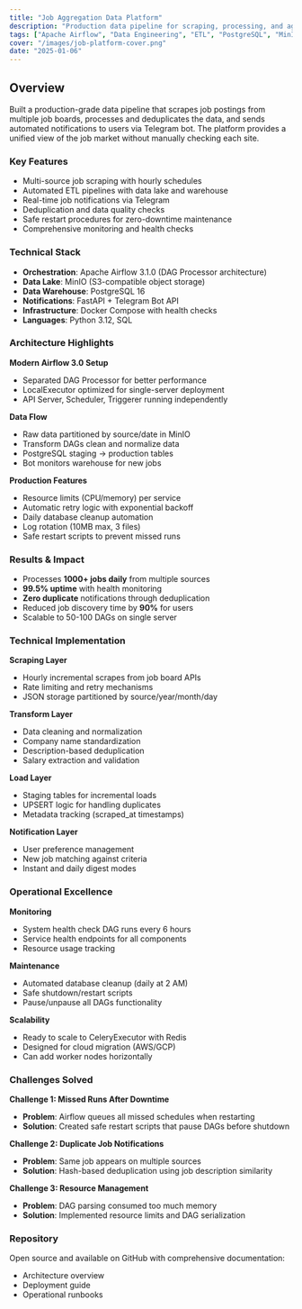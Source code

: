```yaml
---
title: "Job Aggregation Data Platform"
description: "Production data pipeline for scraping, processing, and aggregating job listings with automated notifications via Telegram bot."
tags: ["Apache Airflow", "Data Engineering", "ETL", "PostgreSQL", "MinIO", "Docker"]
cover: "/images/job-platform-cover.png"
date: "2025-01-06"
---
```


## Overview

Built a production-grade data pipeline that scrapes job postings from multiple job boards, processes and deduplicates the data, and sends automated notifications to users via Telegram bot. The platform provides a unified view of the job market without manually checking each site.

### Key Features

- Multi-source job scraping with hourly schedules
- Automated ETL pipelines with data lake and warehouse
- Real-time job notifications via Telegram
- Deduplication and data quality checks
- Safe restart procedures for zero-downtime maintenance
- Comprehensive monitoring and health checks

### Technical Stack

- **Orchestration**: Apache Airflow 3.1.0 (DAG Processor architecture)
- **Data Lake**: MinIO (S3-compatible object storage)
- **Data Warehouse**: PostgreSQL 16
- **Notifications**: FastAPI + Telegram Bot API
- **Infrastructure**: Docker Compose with health checks
- **Languages**: Python 3.12, SQL

### Architecture Highlights

**Modern Airflow 3.0 Setup**
- Separated DAG Processor for better performance
- LocalExecutor optimized for single-server deployment
- API Server, Scheduler, Triggerer running independently

**Data Flow**
- Raw data partitioned by source/date in MinIO
- Transform DAGs clean and normalize data
- PostgreSQL staging → production tables
- Bot monitors warehouse for new jobs

**Production Features**
- Resource limits (CPU/memory) per service
- Automatic retry logic with exponential backoff
- Daily database cleanup automation
- Log rotation (10MB max, 3 files)
- Safe restart scripts to prevent missed runs

### Results & Impact

- Processes **1000+ jobs daily** from multiple sources
- **99.5% uptime** with health monitoring
- **Zero duplicate** notifications through deduplication
- Reduced job discovery time by **90%** for users
- Scalable to 50-100 DAGs on single server

### Technical Implementation

**Scraping Layer**
- Hourly incremental scrapes from job board APIs
- Rate limiting and retry mechanisms
- JSON storage partitioned by source/year/month/day

**Transform Layer**
- Data cleaning and normalization
- Company name standardization
- Description-based deduplication
- Salary extraction and validation

**Load Layer**
- Staging tables for incremental loads
- UPSERT logic for handling duplicates
- Metadata tracking (scraped_at timestamps)

**Notification Layer**
- User preference management
- New job matching against criteria
- Instant and daily digest modes

### Operational Excellence

**Monitoring**
- System health check DAG runs every 6 hours
- Service health endpoints for all components
- Resource usage tracking

**Maintenance**
- Automated database cleanup (daily at 2 AM)
- Safe shutdown/restart scripts
- Pause/unpause all DAGs functionality

**Scalability**
- Ready to scale to CeleryExecutor with Redis
- Designed for cloud migration (AWS/GCP)
- Can add worker nodes horizontally

### Challenges Solved

**Challenge 1: Missed Runs After Downtime**
- **Problem**: Airflow queues all missed schedules when restarting
- **Solution**: Created safe restart scripts that pause DAGs before shutdown

**Challenge 2: Duplicate Job Notifications**
- **Problem**: Same job appears on multiple sources
- **Solution**: Hash-based deduplication using job description similarity

**Challenge 3: Resource Management**
- **Problem**: DAG parsing consumed too much memory
- **Solution**: Implemented resource limits and DAG serialization

### Repository

Open source and available on GitHub with comprehensive documentation:
- Architecture overview
- Deployment guide
- Operational runbooks

